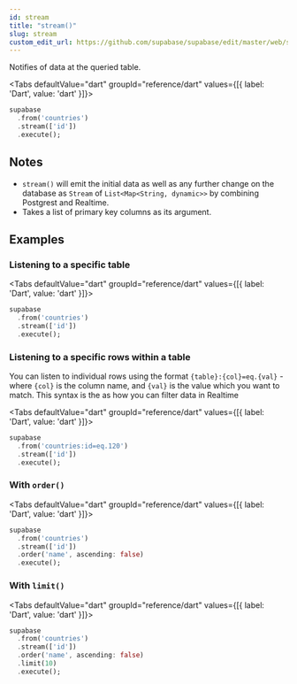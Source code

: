 ```yaml
---
id: stream
title: "stream()"
slug: stream
custom_edit_url: https://github.com/supabase/supabase/edit/master/web/spec/dart.yml
---
```



Notifies of data at the queried table.


<Tabs
  defaultValue="dart"
  groupId="reference/dart"
  values={[{ label: 'Dart', value: 'dart' }]}>

<TabItem value="dart">

```dart
supabase
  .from('countries')
  .stream(['id'])
  .execute();
```


</TabItem>

</Tabs>





## Notes

- `stream()` will emit the initial data as well as any further change on the database as `Stream` of `List<Map<String, dynamic>>` by combining Postgrest and Realtime.
- Takes a list of primary key columns as its argument.










## Examples

### Listening to a specific table



<Tabs
  defaultValue="dart"
  groupId="reference/dart"
  values={[{ label: 'Dart', value: 'dart' }]}>

<TabItem value="dart">

```dart
supabase
  .from('countries')
  .stream(['id'])
  .execute();
```


</TabItem>

</Tabs>

### Listening to a specific rows within a table

You can listen to individual rows using the format `{table}:{col}=eq.{val}` - where `{col}` is the column name, and `{val}` is the value which you want to match.
This syntax is the as how you can filter data in Realtime


<Tabs
  defaultValue="dart"
  groupId="reference/dart"
  values={[{ label: 'Dart', value: 'dart' }]}>

<TabItem value="dart">

```dart
supabase
  .from('countries:id=eq.120')
  .stream(['id'])
  .execute();
```


</TabItem>

</Tabs>

### With `order()`



<Tabs
  defaultValue="dart"
  groupId="reference/dart"
  values={[{ label: 'Dart', value: 'dart' }]}>

<TabItem value="dart">

```dart
supabase
  .from('countries')
  .stream(['id'])
  .order('name', ascending: false)
  .execute();
```


</TabItem>

</Tabs>

### With `limit()`



<Tabs
  defaultValue="dart"
  groupId="reference/dart"
  values={[{ label: 'Dart', value: 'dart' }]}>

<TabItem value="dart">

```dart
supabase
  .from('countries')
  .stream(['id'])
  .order('name', ascending: false)
  .limit(10)
  .execute();
```


</TabItem>

</Tabs>